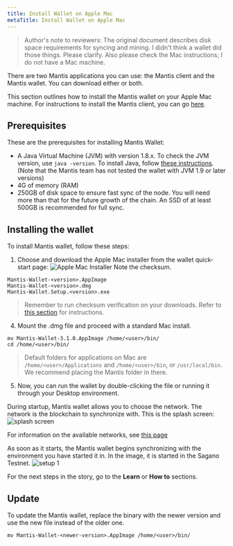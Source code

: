 ```yaml
---
title: Install Wallet on Apple Mac
metaTitle: Install Wallet on Apple Mac
---
```


>Author's note to reviewers: The original document describes disk space requirements for syncing and mining. I didn't think a wallet did those things. Please clarify. Also please check the Mac instructions; I do not have a Mac machine. 

There are two Mantis applications you can use: the Mantis client and the Mantis wallet. You can download either or both.

This section outlines how to install the Mantis wallet on your Apple Mac machine. For instructions to install the Mantis client, you can go [here](/install/install-client-mac).

## Prerequisites

These are the prerequisites for installing Mantis Wallet:
* A Java Virtual Machine (JVM) with version 1.8.x.
    To check the JVM version, use `java -version`.
    To install Java, follow [these instructions](https://java.com/en/download/help/download_options.html).
    (Note that  the Mantis team has not tested the wallet with JVM 1.9 or later versions)
* 4G of memory (RAM)
* 250GB of disk space to ensure fast sync of the node. You will need more than that for the future growth of the chain. An SSD of at least 500GB is recommended for full sync.

##  Installing the wallet

To install Mantis wallet, follow these steps:

1. Choose and download the Apple Mac installer from the wallet quick-start page:
![Apple Mac Installer](../images/2c-Download-Installer.png)
Note the checksum.
```
Mantis-Wallet-<version>.AppImage
Mantis-Wallet-<version>.dmg
Mantis-Wallet.Setup.<version>.exe
```
> Remember to run checksum verification on your downloads. Refer to [this section](first-steps/downloads#checksum) for instructions.

4. Mount the .dmg file and proceed with a standard Mac install. 

```
mv Mantis-Wallet-3.1.0.AppImage /home/<user>/bin/
cd /home/<user>/bin/
```

> Default folders for applications on Mac are `/home/<user>/Applications` and `/home/<user>/bin`, or `/usr/local/bin`. We recommend placing the Mantis folder in there.


5. Now, you can run the wallet by double-clicking the file or running it through your Desktop environment.

During startup, Mantis wallet allows you to choose the network. The network is the blockchain to synchronize with. This is the splash screen:
![splash screen](../images/5-splash-screen.png)

For information on the available networks, see [this page](/how-tos/Getting-Started-with-Mantis)

As soon as it starts, the Mantis wallet begins synchronizing with the environment you have started it in. In the image, it is started in the Sagano Testnet.
![setup 1](../images/4-Setup-1.png)

For the next steps in the story, go to the **Learn** or **How to** sections.

## Update

To update the Mantis wallet, replace the binary with the newer version and use the new file instead of the older one.

```
mv Mantis-Wallet-<newer-version>.AppImage /home/<user>/bin/
```
